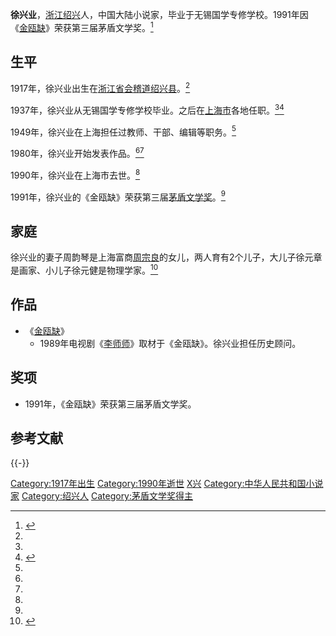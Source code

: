 {{original research|time=2019-01-06T16:45:18+00:00}}
{{prose|time=2019-01-06T16:44:13+00:00}}
{{Infobox writer
| 图像     = 
| 图像说明 = 
| 姓名     = 徐兴业
| 笔名     = 
| 原名     = 
| 出生     = 1917年
| 出生地点 = {{ROC-1912}}[[浙江省_(中華民國)|浙江省]][[会稽道|会稽道]][[绍兴市|绍兴县]]
| 逝世     = {{death year and age|1990|1917}}
| 逝世地点 = {{PRC}}[[上海市|上海市]]
| 职业     = 小说家
| 种族     = 汉族
| 语言     = 中文
| 母校     = 无锡国学专修学校
| 创作时期 = 1980年至1990年
| 体裁     = [[小说|小说]]
| 主题     = 
| 文学运动 = 
| 代表作   = 《[[金瓯缺|金瓯缺]]》
| 父母     = 
| 配偶     =  周韵琴<!--{{marriage|姓名|年份}} -->
| 伴侣     = 
| 子女     = 徐元章、徐元健
| 亲属     = 岳父周宗良
| 受影响于 = 
| 施影响于 = 
| 奖项     =  {{Awards|award=第三届[[茅盾文学奖|茅盾文学奖]] |year=1991年 |title=《[[金瓯缺|金瓯缺]]》 }}<!--  {{Awards|award= |year= |title= }} -->
| 官方网站 = <!--  {{URL|website}} -->
| 签名     =  <!--不需要加[[file:|128px]] -->
}}
'''徐兴业'''{{BD|1917年||1990年|5月22日|catIdx=X徐}}，[[浙江省|浙江]][[绍兴市|绍兴]]人，中国大陆小说家，毕业于无锡国学专修学校。1991年因《[[金瓯缺|金瓯缺]]》荣获第三届茅盾文学奖。<ref name="fox">{{cite book |author=徐兴业 |title=《金瓯缺》作者简介 |date=2009-08-01 |publisher=长江文艺出版社 |location= |pages= |isbn=9787535441331}}</ref>

==生平==
1917年，徐兴业出生在[[浙江省_(中華民國)|浙江省]][[会稽道|会稽道]][[绍兴市|绍兴县]]。<ref name="fox"/>

1937年，徐兴业从无锡国学专修学校毕业。之后在[[上海市|上海市]]各地任职。<ref name="fox"/><ref name="man">{{cite news |url=http://www.chinawriter.com.cn/zxhy/member/5625.shtml |title=徐兴业 (1917～1990) |date= |work=中国作家网 |accessdate=2013-12-10 |archive-date=2016-12-20 |archive-url=https://web.archive.org/web/20161220101412/http://www.chinawriter.com.cn/zxhy/member/5625.shtml }}</ref>

1949年，徐兴业在上海担任过教师、干部、编辑等职务。<ref name="man"/>

1980年，徐兴业开始发表作品。<ref name="fox"/><ref name="man"/>

1990年，徐兴业在上海市去世。<ref name="man"/>

1991年，徐兴业的《金瓯缺》荣获第三届[[茅盾文学奖|茅盾文学奖]]。<ref name="man"/>

==家庭==
徐兴业的妻子周韵琴是上海富商[[周宗良|周宗良]]的女儿，两人育有2个儿子，大儿子徐元章是画家、小儿子徐元健是物理学家。<ref>{{cite news |title=徐元章：少年艺术家的愤怒 |url=http://finance.sina.com.cn/leadership/crz/20071011/09364049838.shtml |accessdate=2020-11-26 |work=新浪 |date=2007-10-11}}</ref>

==作品==
*《[[金瓯缺|金瓯缺]]》
**1989年电视剧《[[李师师_(电视剧)|李师师]]》取材于《金瓯缺》。徐兴业担任历史顾问。

==奖项==
*1991年，《金瓯缺》荣获第三届茅盾文学奖。

== 参考文献==
{{Reflist}}

{{-}}
{{茅盾文学奖|第三屆}}

{{Authority control}}
{{DEFAULTSORT:Xu徐}}
[[Category:1917年出生|Category:1917年出生]]
[[Category:1990年逝世|Category:1990年逝世]]
[[Category:徐姓|X兴]]
[[Category:中华人民共和国小说家|Category:中华人民共和国小说家]]
[[Category:绍兴人|Category:绍兴人]]
[[Category:茅盾文学奖得主|Category:茅盾文学奖得主]]